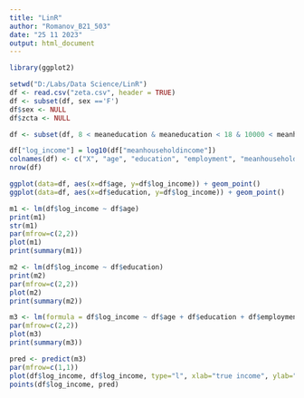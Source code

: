 ```yaml
---
title: "LinR"
author: "Romanov_B21_503"
date: "25 11 2023"
output: html_document
---
```


```r
library(ggplot2)
```


```r
setwd("D:/Labs/Data Science/LinR")
df <- read.csv("zeta.csv", header = TRUE)
df <- subset(df, sex =='F')
df$sex <- NULL
df$zcta <- NULL
```

```r
df <- subset(df, 8 < meaneducation & meaneducation < 18 & 10000 < meanhouseholdincome & meanhouseholdincome < 200000 & 0 < meanemployment & meanemployment < 3 & 20 < meanage & meanage < 60)
```

```r
df["log_income"] = log10(df["meanhouseholdincome"])
colnames(df) <- c("X", "age", "education", "employment", "meanhouseholdincome", "log_income")
nrow(df)
```

```r
ggplot(data=df, aes(x=df$age, y=df$log_income)) + geom_point()
ggplot(data=df, aes(x=df$education, y=df$log_income)) + geom_point()
```

```r
m1 <- lm(df$log_income ~ df$age)
print(m1)
str(m1)
par(mfrow=c(2,2))
plot(m1)
print(summary(m1))
```

```r
m2 <- lm(df$log_income ~ df$education)
print(m2)
par(mfrow=c(2,2))
plot(m2)
print(summary(m2))
```

```r
m3 <- lm(formula = df$log_income ~ df$age + df$education + df$employment)
par(mfrow=c(2,2))
plot(m3)
print(summary(m3))
```

```r
pred <- predict(m3)
par(mfrow=c(1,1))
plot(df$log_income, df$log_income, type="l", xlab="true income", ylab="predicted income")
points(df$log_income, pred)
```

